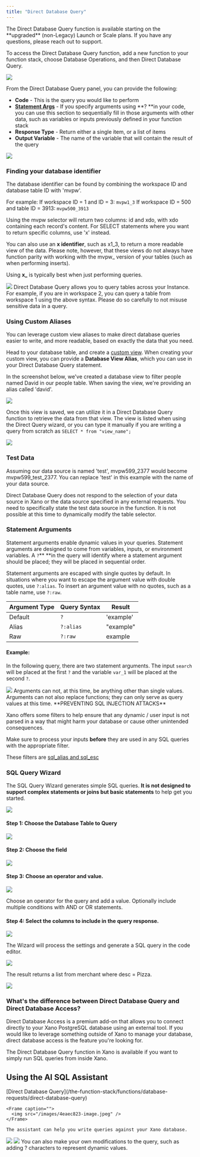 ```yaml
---
title: "Direct Database Query"
---
```


<Tip>
The Direct Database Query function is available starting on the **upgraded** (non-Legacy) Launch or Scale plans. If you have any questions, please reach out to support.

</Tip>

To access the Direct Database Query function, add a new function to your function stack, choose Database Operations, and then Direct Database Query.

<Frame caption="">
  <img src="/images/34b0fc67-image.jpeg" />
</Frame>

From the Direct Database Query panel, you can provide the following:

* **Code** - This is the query you would like to perform
* [**Statement Args**](/the-function-stack/functions/database-requests/direct-database-query#statement-arguments) - If you specify arguments using **? **in your code, you can use this section to sequentially fill in those arguments with other data, such as variables or inputs previously defined in your function stack
* **Response Type** - Return either a single item, or a list of items
* **Output Variable** - The name of the variable that will contain the result of the query

<Frame caption="">
  <img src="/images/125ad958-image.jpeg" />
</Frame>

### Finding your database identifier

The database identifier can be found by combining the workspace ID and database table ID with 'mvpw'.

For example: If workspace ID = 1 and ID = 3: `mvpw1_3` If workspace ID = 500 and table ID = 3913: `mvpw500_3913`

Using the mvpw selector will return two columns: id and xdo, with xdo containing each record's content. For SELECT statements where you want to return specific columns, use 'x' instead.

You can also use an **x identifier**, such as x1\_3, to return a more readable view of the data. Please note, however, that these views do not always have function parity with working with the mvpw\_ version of your tables (such as when performing inserts).

Using **x\_** is typically best when just performing queries.

<Frame caption="Where to find your table ID and workspace ID">
  <img src="/images/51435fa3-image.jpeg" />
</Frame>

<Info>
Direct Database Query allows you to query tables across your Instance. For example, if you are in workspace 2, you can query a table from workspace 1 using the above syntax. Please do so carefully to not misuse sensitive data in a query.
</Info>

### Using Custom Aliases

You can leverage custom view aliases to make direct database queries easier to write, and more readable, based on exactly the data that you need.

Head to your database table, and create a [custom view](/the-database/database-basics/database-views). When creating your custom view, you can provide a **Database View Alias**, which you can use in your Direct Database Query statement.

In the screenshot below, we've created a database view to filter people named David in our people table. When saving the view, we're providing an alias called 'david'.

<Frame caption="">
  <img src="/images/0954bc17-image.jpeg" />
</Frame>

Once this view is saved, we can utilize it in a Direct Database Query function to retrieve the data from that view. The view is listed when using the Direct Query wizard, or you can type it manually if you are writing a query from scratch as `SELECT * from "view_name";`

<Frame caption="">
  <img src="/images/3c11a810-image.jpeg" />
</Frame>

### Test Data

Assuming our data source is named 'test', mvpw599\_2377 would become mvpw599\_test\_2377. You can replace 'test' in this example with the name of your data source.

Direct Database Query does not respond to the selection of your data source in Xano or the data source specified in any external requests. You need to specifically state the test data source in the function. It is not possible at this time to dynamically modify the table selector.

### Statement Arguments

Statement arguments enable dynamic values in your queries. Statement arguments are designed to come from variables, inputs, or environment variables. A `?`** **in the query will identify where a statement argument should be placed; they will be placed in sequential order.

Statement arguments are escaped with single quotes by default. In situations where you want to escape the argument value with double quotes, use `?:alias`. To insert an argument value with no quotes, such as a table name, use `?:raw`.

| Argument Type | Query Syntax | Result    |
| ------------- | ------------ | --------- |
| Default       | `?`          | 'example' |
| Alias         | `?:alias`    | "example" |
| Raw           | `?:raw`      | example   |

#### Example:

In the following query, there are two statement arguments. The input `search` will be placed at the first `?` and the variable `var_1` will be placed at the second `?`.

<Frame caption="">
  <img src="/images/28a9a0fb-image.jpeg" />
</Frame>

<Info>
Arguments can not, at this time, be anything other than single values. Arguments can not also replace functions; they can only serve as query values at this time.

</Info>

<Warning>
  **PREVENTING SQL INJECTION ATTACKS**

  Xano offers some filters to help ensure that any dynamic / user input is not parsed in a way that might harm your database or cause other unintended consequences.

  Make sure to process your inputs **before** they are used in any SQL queries with the appropriate filter.

  These filters are [sql\_alias and sql\_esc](/the-function-stack/filters/text#sql_alias)
</Warning>

### SQL Query Wizard

The SQL Query Wizard generates simple SQL queries. **It is not designed to support complex statements or joins but basic statements** to help get you started.

<Frame caption="Open the Wizard Panel">
  <img src="/images/f6d9455c-image.jpeg" />
</Frame>

#### Step 1: Choose the Database Table to Query

<Frame caption="">
  <img src="/images/362ea809-image.jpeg" />
</Frame>

#### Step 2: Choose the field

<Frame caption="">
  <img src="/images/b03e61b9-image.jpeg" />
</Frame>

#### Step 3: Choose an operator and value.

<Frame caption="">
  <img src="/images/c60c8973-image.jpeg" />
</Frame>

Choose an operator for the query and add a value. Optionally include multiple conditions with AND or OR statements.

#### Step 4: Select the columns to include in the query response.

<Frame caption="">
  <img src="/images/0bb09b20-image.jpeg" />
</Frame>

The Wizard will process the settings and generate a SQL query in the code editor.

<Frame caption="">
  <img src="/images/4533efd6-image.jpeg" />
</Frame>

The result returns a list from merchant where desc = Pizza.

<Frame caption="">
  <img src="/images/f6b193b1-image.jpeg" />
</Frame>

### What's the difference between Direct Database Query and Direct Database Access?

Direct Database Access is a premium add-on that allows you to connect directly to your Xano PostgreSQL database using an external tool. If you would like to leverage something outside of Xano to manage your database, direct database access is the feature you're looking for.

The Direct Database Query function in Xano is available if you want to simply run SQL queries from inside Xano.

## Using the AI SQL Assistant

<Steps>
  <Step title="When using the Direct Database Query function, click 'SQL Assistant to access the AI SQL assistant.">
    [Direct Database Query](/the-function-stack/functions/database-requests/direct-database-query)

    <Frame caption="">
      <img src="/images/4eaec823-image.jpeg" />
    </Frame>

    The assistant can help you write queries against your Xano database.
  </Step>
  <Step title="Provide the assistant with the query you would like it to build.">
    <Frame caption="">
      <img src="/images/757a3322-image.jpeg" />
    </Frame>
  </Step>
  <Step title="Once complete, the assistant will present you with the query, along with an explanation of how it works and some records that satisfy the query.">
    <Frame caption="">
      <img src="/images/22cc94f1-image.jpeg" />
    </Frame>
  </Step>
  <Step title="If the query returns the expected results, click Update SQL. Otherwise, you can ask the assistant to make any desired modifications or fixes.">
    You can also make your own modifications to the query, such as adding ? characters to represent dynamic values.
  </Step>
</Steps>